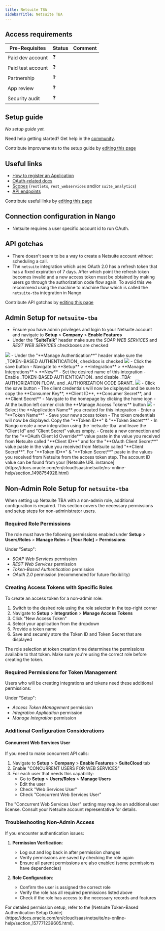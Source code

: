 ```yaml
---
title: Netsuite TBA
sidebarTitle: Netsuite TBA
---
```



<Overview />
<PreBuiltTooling />
<PreBuiltUseCases />

## Access requirements
| Pre-Requisites | Status | Comment|
| - | - | - |
| Paid dev account | ❓ |  |
| Paid test account | ❓ |  |
| Partnership | ❓ | |
| App review | ❓ |  |
| Security audit | ❓ | |


## Setup guide

_No setup guide yet._

<Tip>Need help getting started? Get help in the [community](https://nango.dev/slack).</Tip>

<Note>Contribute improvements to the setup guide by [editing this page](https://github.com/nangohq/nango/tree/master/docs-v2/integrations/all/netsuite-tba.mdx)</Note>


## Useful links

-   [How to register an Application](https://docs.oracle.com/en/cloud/saas/netsuite/ns-online-help/section_157771482304.html#Enable-the-OAuth-2.0-Feature)
-   [OAuth-related docs](https://docs.oracle.com/en/cloud/saas/netsuite/ns-online-help/section_158081944642.html#Step-One-GET-Request-to-the-Authorization-Endpoint)
-   [Scopes](https://docs.oracle.com/en/cloud/saas/netsuite/ns-online-help/section_158081944642.html#subsect_158091028094) (`restlets`, `rest_webservices` and/or `suite_analytics`)
-   [API endpoints](https://system.netsuite.com/help/helpcenter/en_US/APIs/REST_API_Browser/record/v1/2023.1/index.html)

<Note>Contribute useful links by [editing this page](https://github.com/nangohq/nango/tree/master/docs-v2/integrations/all/netsuite-tba.mdx)</Note>

## Connection configuration in Nango

- Netsuite requires a user specific account id to run OAuth.

## API gotchas

- There doesn't seem to be a way to create a Netsuite account without scheduling a call.
- The `netsuite` integration which uses OAuth 2.0 has a refresh token that has a fixed expiration of 7 days. After which point the refresh token becomes invalid and a new access token must be obtained by making users go through the authorization code flow again.
To avoid this we recommend using the machine to machine flow which is called the `netsuite-tba` integration in Nango

<Note>Contribute API gotchas by [editing this page](https://github.com/nangohq/nango/tree/master/docs-v2/integrations/all/netsuite-tba.mdx)</Note>

## Admin Setup for `netsuite-tba`
-   Ensure you have admin privileges and login to your Netsuite account and navigate to **Setup** > **Company** > **Enable Features**
-   Under the "**SuiteTalk**" header make sure the _SOAP WEB SERVICES_ and _REST WEB SERVICES_ checkboxes are checked
<Frame>
  <img src="/images/netsuite-soap-rest-checkboxes.png" />
</Frame>
-   Under the "**Manage Authentication**" header make sure the _TOKEN-BASED AUTHENTICATION_ checkbox is checked
<Frame>
  <img src="/images/netsuite-tba-checkbox.png" />
</Frame>
-   Click the save button
-   Navigate to **Setup** > **Integration** > **Manage Integrations** > **New**
-   Set the desired name of this integration
-   Enable _TOKEN-BASED AUTHENTICATION_ and disable _TBA: AUTHORIZATION FLOW_ and _AUTHORIZATION CODE GRANT_
<Frame>
  <img src="/images/netsuite-tba-configuration.png" />
</Frame>
-   Click the save button
-   The client credentials will now be displayed and be sure to copy the **Consumer Key**, **Client ID**, **Consumer Secret**, and **Client Secret**
-   Navigate to the homepage by clicking the home icon
-   At the button left corner click the **Manage Access Tokens** button
<Frame>
  <img src="/images/netsuite-create-token.png" />
</Frame>
-   Select the **Application Name** you created for this integration
-   Enter a "**Token Name**"
-   Save your new access token
-   The token credentials will now be displayed. Copy the "**Token ID**" & "**Token Secret**"
-   In Nango create a new integration using the `netsuite-tba` and leave the "Client Id" and "Client Secret" values empty.
-   Create a new connection and for the "**OAuth Client Id Override**" value paste in the
value you received from Netsuite called "**Client ID**" and for the "**OAuth Client Secret**" value paste in the value you received
from Netsuite called "**Client Secret**". For "**Token ID**" & "**Token Secret**" paste in the values you received from Netsuite
from the access token step. The account ID value can be found from your [Netsuite URL instance](https://docs.oracle.com/en/cloud/saas/netsuite/ns-online-help/section_1498754928.html)

## Non-Admin Role Setup for `netsuite-tba`

When setting up Netsuite TBA with a non-admin role, additional configuration is required. This section covers the necessary permissions and setup steps for non-administrator users.

### Required Role Permissions

The role must have the following permissions enabled under **Setup** > **Users/Roles** > **Manage Roles** > **[Your Role]** > **Permissions**:

Under "Setup":
- _SOAP Web Services_ permission
- _REST Web Services_ permission
- _Token-Based Authentication_ permission
- _OAuth 2.0_ permission (recommended for future flexibility)

### Creating Access Tokens with Specific Roles

To create an access token for a non-admin role:

1. Switch to the desired role using the role selector in the top-right corner
2. Navigate to **Setup** > **Integration** > **Manage Access Tokens**
3. Click "New Access Token"
4. Select your application from the dropdown
5. Provide a token name
6. Save and securely store the Token ID and Token Secret that are displayed

<Note>
The role selection at token creation time determines the permissions available to that token. Make sure you're using the correct role before creating the token.
</Note>

### Required Permissions for Token Management

Users who will be creating integrations and tokens need these additional permissions:

Under "Setup":
- _Access Token Management_ permission
- _Integration Application_ permission
- _Manage Integration_ permission

### Additional Configuration Considerations

#### Concurrent Web Services User

If you need to make concurrent API calls:

1. Navigate to **Setup** > **Company** > **Enable Features** > **SuiteCloud** tab
2. Enable "CONCURRENT USERS FOR WEB SERVICES"
3. For each user that needs this capability:
   - Go to **Setup** > **Users/Roles** > **Manage Users**
   - Edit the user
   - Check "Web Services User"
   - Check "Concurrent Web Services User"

<Warning>
The "Concurrent Web Services User" setting may require an additional user license. Consult your Netsuite account representative for details.
</Warning>

### Troubleshooting Non-Admin Access

If you encounter authentication issues:

1. **Permission Verification**:
   - Log out and log back in after permission changes
   - Verify permissions are saved by checking the role again
   - Ensure all parent permissions are also enabled (some permissions have dependencies)

2. **Role Configuration**:
   - Confirm the user is assigned the correct role
   - Verify the role has all required permissions listed above
   - Check if the role has access to the necessary records and features

<Tip>
For detailed permission setup, refer to the [Netsuite Token-Based Authentication Setup Guide](https://docs.oracle.com/en/cloud/saas/netsuite/ns-online-help/section_157771239605.html).
</Tip>
